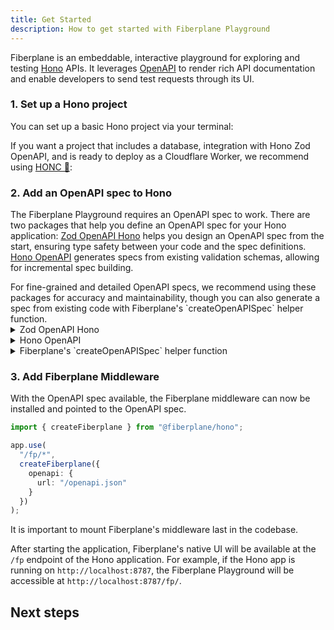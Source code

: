 ```yaml
---
title: Get Started
description: How to get started with Fiberplane Playground
---
```



Fiberplane is an embeddable, interactive playground for exploring and testing [Hono](https://hono.dev) APIs. It leverages [OpenAPI](https://www.openapis.org/what-is-openapi) to render rich API documentation and enable developers to send test requests through its UI.

### 1. Set up a Hono project

You can set up a basic Hono project via your terminal:

<PackageManagers type="create" pkg="hono@latest" args="my-app" />

If you want a project that includes a database, integration with Hono Zod OpenAPI, and is ready to deploy as a Cloudflare Worker, we recommend using [HONC 🪿](https://honc.dev/):

<PackageManagers type="create" pkg="honc-app@latest" />

### 2. Add an OpenAPI spec to Hono

The Fiberplane Playground requires an OpenAPI spec to work. There are two packages that help you define an OpenAPI spec for your Hono application:
[Zod OpenAPI Hono](https://github.com/honojs/middleware/tree/main/packages/zod-openapi) helps you design an OpenAPI spec from the start, ensuring type safety between your code and the spec definitions.
[Hono OpenAPI](https://hono.dev/examples/hono-openapi) generates specs from existing validation schemas, allowing for incremental spec building.

<Aside type="note">
  For fine-grained and detailed OpenAPI specs, we recommend using these packages
  for accuracy and maintainability, though you can also generate a spec from
  existing code with Fiberplane's `createOpenAPISpec` helper function.
</Aside>

<details>

<summary>Zod OpenAPI Hono</summary>

[Zod OpenAPI Hono](https://github.com/honojs/middleware/tree/main/packages/zod-openapi) provides input validation, type safety, and OpenAPI documentation.
It extends the Hono class and routes have to be defined and passed as parameters in the handlers.

Install the package alongside hono and zod:

<PackageManagers type="add" pkg="hono zod @hono/zod-openapi" />

Create an app using Hono Zod

```ts
import { OpenAPIHono } from "@hono/zod-openapi";
const app = new OpenAPIHono<{
  Bindings: Bindings;
  Variables: Variables;
}>();
```

Define your input data schemas in Zod:

```ts
const UserResponseSchema = z
  .object({
    id: z.number().int().openapi({
      description: "The unique identifier for the user",
      example: 1
    }),

    name: z.string().min(1).max(255).openapi({
      description: "The user's full name",
      example: "Matthew"
    }),

    email: z.string().email().openapi({
      description: "The user's email address",
      example: "matthew@cloudflare.com"
    })
  })
  .openapi("User", {
    description: "Schema for user response including ID"
  });

const CreateUserSchema = UserResponseSchema.omit({ id: true }).openapi(
  "CreateUser",
  {
    description: "Schema for creating a new user"
  }
);
```

<Aside type="note">
  `.extend` does not propagate the openapi metadata to the new schema. Instead
  use `.merge` .
</Aside>

Define your routes in Zod and include the input and output data schemas if needed:

```ts
const createUser = createRoute({
  method: "post",
  path: "/api/user",
  request: {
    // Validate request body using Zod schemas
    body: {
      required: true, // NOTE: this is important to set to true, otherwise the route will accept empty body
      content: {
        "application/json": {
          schema: CreateUserSchema
        }
      }
    }
  },
  responses: {
    201: {
      content: {
        "application/json": {
          schema: UserResponseSchema
        }
      },
      description: "User created successfully"
    }
  }
});
```

Set up the application with the defined routes and define the application logic in the handlers:

```ts
app.openapi(createUser, async (c) => {
  const { name, email } = c.req.valid("json");
  // define the logic of the route handler

  return c.json(newUser, 201);
});
```

Make the OpenAPI spec available:

```ts
app.doc("/openapi.json", {
  openapi: "3.0.0",
  info: {
    title: "D1 Honc! 🪿☁️",
    version: "1.0.0",
    description: "D1 Honc! 🪿☁️"
  }
});
```

</details>

<details>

<summary>Hono OpenAPI</summary>
[Hono OpenAPI](https://hono.dev/examples/hono-openapi) allows for adding
descriptions to the routes. Additionally, it supports multiple validation
schemas. If your application already defines validation schemas, those can be
reused easily to define an OpenAPI spec.{" "}

{" "}
<PackageManagers
  type="add"
  pkg="hono-openapi @hono/zod-validator zod zod-openapi"
/>

Define an input data schema with Zod and use the extended package to support openapi.

```ts
import { z } from "zod";
import "zod-openapi/extend";
const UserResponseSchema = z
  .object({
    id: z.number().int().openapi({
      description: "The unique identifier for the user",
      example: 1
    }),

    name: z.string().min(1).max(255).openapi({
      description: "The user's full name",
      example: "Matthew"
    }),

    email: z.string().email().openapi({
      description: "The user's email address",
      example: "matthew@cloudflare.com"
    })
  })
  .openapi({
    ref: "User",
    description: "Schema for user response including ID"
  });

const CreateUserSchema = UserResponseSchema.omit({ id: true }).openapi({
  ref: "CreateUser",
  description: "Schema for creating a new user"
});
```

<Aside type="note">
  `.extend` does not propagate the openapi metadata to the new schema. Instead
  use `.merge` .
</Aside>
Next add a description to the route:

```ts
import { describeRoute } from "hono-openapi";
import { resolver, validator as zValidator } from "hono-openapi/zod";

app.post(
  "/api/user",
  describeRoute({
    description: "Create a new user",
    requestBody: {
      content: {
        "application/json": {
          schema: resolver(CreateUserSchema)
        }
      }
    },
    responses: {
      201: {
        description: "The created user",
        content: {
          "application/json": {
            schema: resolver(UserResponseSchema)
          }
        }
      }
    }
  }),
  zValidator("json", CreateUserSchema),
  async (c) => {
    const { name, email } = c.req.valid("json");

    // define what the route handler does

    return c.json(newUser);
  }
);
```

Make the OpenAPI spec available:

```ts
import { openAPISpecs } from "hono-openapi";
app.get(
  "/openapi",
  openAPISpecs(app, {
    documentation: {
      info: {
        title: "Hono",
        version: "1.0.0",
        description: "API for users"
      }
    },
    servers: [
      {
        url: "http://localhost:8787",
        description: "Local server"
      }
    ]
  })
);
```

</details>

<details>
<summary>Fiberplane's `createOpenAPISpec` helper function</summary>

The other option is to integrate OpenAPI documentation into an existing Hono codebase. Refactoring the application to use Hono Zod OpenAPI or Rhinobase provides fine-grained documentation, offering long-term benefits, but requires more effort. For a quicker solution, Fiberplane provides a helper function to generate an OpenAPI spec from the existing code.

{" "}
<PackageManagers type="add" pkg="@fiberplane/hono" />

This step involves importing the `createOpenAPISpec` function from Fiberplane and creating an endpoint at `/openapi.json` to generate and return an OpenAPI spec.

```ts
import { createOpenAPISpec } from "@fiberplane/hono";

app.get("/openapi.json", (c) => {
  const spec = createOpenAPISpec(app, {
    info: { title: "My API", version: "1.0.0" }
  });
  return c.json(spec);
});
```

</details>

### 3. Add Fiberplane Middleware

With the OpenAPI spec available, the Fiberplane middleware can now be installed and pointed to the OpenAPI spec.

<PackageManagers type="add" pkg="@fiberplane/hono" />

```ts
import { createFiberplane } from "@fiberplane/hono";

app.use(
  "/fp/*",
  createFiberplane({
    openapi: {
      url: "/openapi.json"
    }
  })
);
```

<Aside type="note">
  It is important to mount Fiberplane's middleware last in the codebase.
</Aside>

After starting the application, Fiberplane's native UI will be available at the `/fp` endpoint of the Hono application.
For example, if the Hono app is running on `http://localhost:8787`, the Fiberplane Playground will be accessible at `http://localhost:8787/fp/`.

## Next steps

<LinkCard
  title="Learn more about Fiberplane Playground"
  description="Explore the features of the native built-in UI."
  href="/docs/features/playground"
/>
